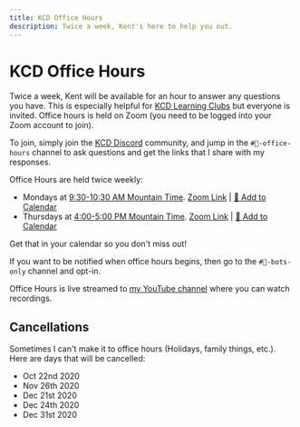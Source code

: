 ```yaml
---
title: KCD Office Hours
description: Twice a week, Kent's here to help you out.
---
```


# KCD Office Hours

Twice a week, Kent will be available for an hour to answer any questions you
have. This is especially helpful for [KCD Learning Clubs](/clubs) but everyone
is invited. Office hours is held on Zoom (you need to be logged into your Zoom
account to join).

To join, simply join the [KCD Discord](/discord) community, and jump in the
`#🏫-office-hours` channel to ask questions and get the links that I share with
my responses.

Office Hours are held twice weekly:

- Mondays at
  [9:30-10:30 AM Mountain Time](<https://www.thetimezoneconverter.com/?t=9%3A30%20am&tz=Mountain%20Time%20(MT)&>).
  [Zoom Link](https://kcd.im/office-hours-zoom-monday) |
  [📆 Add to Calendar](https://kcd.im/office-hours-calendar-monday)
- Thursdays at
  [4:00-5:00 PM Mountain Time](<https://www.thetimezoneconverter.com/?t=4%3A00%20pm&tz=Mountain%20Time%20(MT)&>).
  [Zoom Link](https://kcd.im/office-hours-zoom-thursday) |
  [📆 Add to Calendar](https://kcd.im/office-hours-calendar-thursday)

Get that in your calendar so you don't miss out!

If you want to be notified when office hours begins, then go to the
`#🤖-bots-only` channel and opt-in.

Office Hours is live streamed to [my YouTube channel](https://kcd.im/YouTube)
where you can watch recordings.

## Cancellations

Sometimes I can't make it to office hours (Holidays, family things, etc.). Here
are days that will be cancelled:

- Oct 22nd 2020
- Nov 26th 2020
- Dec 21st 2020
- Dec 24th 2020
- Dec 31st 2020
